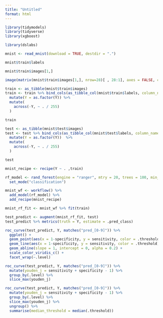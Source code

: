 ```yaml
---
title: "Untitled"
format: html
---
```


```r
library(tidymodels)
library(tidyverse)
library(xgboost)

library(dslabs)

mnist <- read_mnist(download = TRUE, destdir = ".")
```


```r
mnist$train$labels
```

```r
mnist$train$images[1,]
```

```r
image(matrix(mnist$train$images[1,], nrow=28)[ , 28:1], axes = FALSE, col = grey.colors(255), asp=1)
```

```r
train <- as_tibble(mnist$train$images)
train <- train %>% bind_cols(as_tibble_col(mnist$train$labels, column_name = "Y")) %>%
  mutate(Y = as.factor(Y)) %>%
  mutate(
    across(-Y, ~ . / 255) 
  )

train
```

```r
test <- as_tibble(mnist$test$images)
test <- test %>% bind_cols(as_tibble_col(mnist$test$labels, column_name = "Y")) %>%
  mutate(Y = as.factor(Y))  %>%
  mutate(
    across(-Y, ~ . / 255) 
  )

test
```


```r
mnist_recipe <- recipe(Y ~ . ,train) 

rf_model <- rand_forest(engine = "ranger", mtry = 20, trees = 100, min_n = 10) %>%
  set_mode("classification")

mnist_wf <- workflow() %>%
  add_model(rf_model) %>%
  add_recipe(mnist_recipe)

mnist_rf_fit <- mnist_wf %>% fit(train)

test_predict <- augment(mnist_rf_fit, test)
test_predict %>% metrics(truth = Y, estimate = .pred_class)
```


```r
roc_curve(test_predict, Y, matches("pred_[0-9]")) %>%
  ggplot() + 
  geom_point(aes(x = 1-specificity, y = sensitivity, color = .threshold)) +
  geom_line(aes(x = 1-specificity, y = sensitivity, color = .threshold)) +
  geom_abline(slope = 1, intercept = 0, alpha = 0.2) +
  scale_color_viridis_c() +
  facet_wrap(~.level)
```


```r
roc_curve(test_predict, Y, matches("pred_[0-9]")) %>%
  mutate(youden_j = sensitivity + specificity - 1) %>%
  group_by(.level) %>%
  slice_max(youden_j)
```


```r
roc_curve(test_predict, Y, matches("pred_[0-9]")) %>%
  mutate(youden_j = sensitivity + specificity - 1) %>%
  group_by(.level) %>%
  slice_max(youden_j) %>% 
  ungroup() %>%
  summarise(median_threshold = median(.threshold))
```